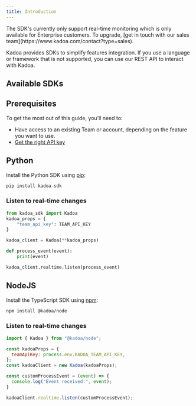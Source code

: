 ```yaml
---
title: Introduction
---
```


<Note>
  The SDK's currently only support real-time monitoring which is only available
  for Enterprise customers. To upgrade, [get in touch with our sales
  team](https://www.kadoa.com/contact?type=sales).
</Note>

Kadoa provides SDKs to simplify features integration. If you use a language or framework that is not supported, you can use our REST API to interact with Kadoa.

## Available SDKs

<CardGroup cols={2}>
  <Card title="Python" horizontal icon="python" href="#python">
  </Card>
  <Card title="NodeJS" horizontal icon="js" href="#nodejs">
  </Card>
</CardGroup>

## Prerequisites

To get the most out of this guide, you’ll need to:

- Have access to an existing Team or account, depending on the feature you want to use.
- [Get the right API key](/api-reference/introduction)

## Python

Install the Python SDK using [pip](https://pypi.org/project/kadoa-sdk/):

```bash
pip install kadoa-sdk
```

### Listen to real-time changes

```python
from kadoa_sdk import Kadoa
kadoa_props = {
    "team_api_key": TEAM_API_KEY
}

kadoa_client = Kadoa(**kadoa_props)

def process_event(event):
    print(event)

kadoa_client.realtime.listen(process_event)
```

## NodeJS

Install the TypeScript SDK using [npm](https://www.npmjs.com/package/@kadoa/node):

```bash
npm install @kadoa/node
```

### Listen to real-time changes

```javascript
import { Kadoa } from "@kadoa/node";

const kadoaProps = {
  teamApiKey: process.env.KADOA_TEAM_API_KEY,
};
const kadoaClient = new Kadoa(kadoaProps);

const customProcessEvent = (event) => {
  console.log("Event received:", event);
}

kadoaClient.realtime.listen(customProcessEvent);
```
